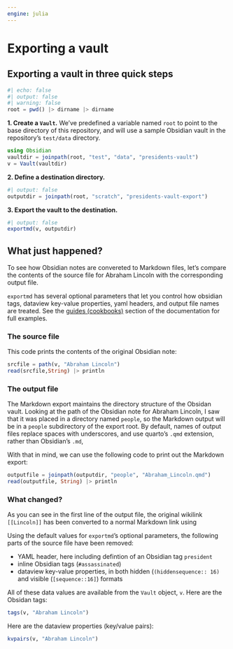 ```yaml
---
engine: julia
---
```


# Exporting a vault

## Exporting a vault in three quick steps

```julia
#| echo: false
#| output: false
#| warning: false
root = pwd() |> dirname |> dirname
```


**1. Create a `Vault`.** We've predefined a variable named `root` to point to the base directory of this repository, and will use a sample Obsidian vault in the repository's `test/data` directory.

```julia
using Obsidian
vaultdir = joinpath(root, "test", "data", "presidents-vault")
v = Vault(vaultdir)
```

**2. Define a destination directory.**


```julia
#| output: false
outputdir = joinpath(root, "scratch", "presidents-vault-export")
```

**3. Export the vault to the destination.**


```julia
#| output: false
exportmd(v, outputdir)
```

## What just happened?

To see how Obsidian notes are convereted to Markdown files, let's compare the contents of the source file for Abraham Lincoln with the corresponding output file.

::: {.callout-tip}
`exportmd` has several optional parameters that let you control how obsidian tags, dataview key-value properties, yaml headers, and output file names are treated. See the [guides (cookbooks)](../guides/) section of the documentation for full examples.
:::



### The source file


This code prints the contents of the original Obsidian note:

```julia
srcfile = path(v, "Abraham Lincoln")
read(srcfile,String) |> println
```



### The output file

The Markdown export maintains the directory structure of the Obsidan vault. Looking at the path of the Obsidian note for Abraham Lincoln, I saw that it was placed in a directory named `people`, so the Markdown output will be in a `people` subdirectory of the export root. By default, names of output files replace spaces with underscores, and use quarto's `.qmd` extension, rather than Obsidian's `.md`, 

With that in mind, we can use the following code to print out the Markdown export:

```julia
outputfile = joinpath(outputdir, "people", "Abraham_Lincoln.qmd") 
read(outputfile, String) |> println
```

### What changed?


As you can see in the first line of the output file, the original wikilink `[[Lincoln]]` has been converted to a normal Markdown link using 



Using the default values for `exportmd`'s optional parameters, the following parts of the source file have been removed:

- YAML header, here including defintion of an Obsidian tag `president`
- inline Obsidian tags (`#assassinated`)
- dataview key-value properties, in both hidden (`(hiddensequence:: 16)` and visible (`[sequence::16]`) formats

All of these data values are available from the `Vault` object, `v`. Here are the Obsidan tags:

```julia
tags(v, "Abraham Lincoln")
```


Here are the dataview properties (key/value pairs):

```julia
kvpairs(v, "Abraham Lincoln")
```
